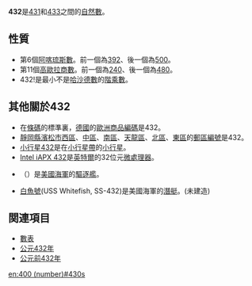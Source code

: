 {{noteTA|G1=Math}}
{{整數
| other list = {{Numbers digits|digit=10}}
|罗马数字=CDXXXII
}}
'''432'''是[[431|431]]和[[433|433]]之間的[[自然數|自然數]]。

==性質==
{{數字性質|use math=yes}}
* 第6個[[阿喀琉斯數|阿喀琉斯數]]。前一個為[[392|392]]、後一個為[[500|500]]。
* 第11個[[高歐拉商數|高歐拉商數]]。前一個為[[240|240]]、後一個為[[480|480]]。
* 432!是最小不是[[哈沙德數|哈沙德數]]的[[階乘|階乘數]]。

==其他關於432==
*在[[條碼|條碼]]的標準裏，[[德國|德國]]的[[歐洲商品編碼|歐洲商品編碼]]是432。
*[[靜岡縣|靜岡縣]][[濱松市|濱松市]][[西區_(濱松市)|西區]]、[[中區_(濱松市)|中區]]、[[南區_(濱松市)|南區]]、[[天龍區|天龍區]]、[[北區_(濱松市)|北區]]、[[東區_(濱松市)|東區]]的[[郵區編號|郵區編號]]是432。
*[[小行星432|小行星432]]是在[[小行星帶|小行星帶]]的[[小行星|小行星]]。
*[[Intel_iAPX_432|Intel iAPX 432]]是[[英特爾|英特爾]]的32位元[[微處理器|微處理器]]。
*{{link-en|吉尔尼号驱逐舰|USS Kearny (DD-432)|Kearny}}（{{lang|en|USS Kearny, DD-432}}）是[[美國海軍|美國海軍]]的[[驅逐艦|驅逐艦]]。
*[[白魚號|白魚號]](USS Whitefish, SS-432)是美國海軍的[[潛艇|潛艇]]。(未建造)

==関連項目==
*[[數表|數表]]
*[[432年|公元432年]]
*[[公元前432年|公元前432年]]

[[en:400_(number)#430s|en:400 (number)#430s]]
